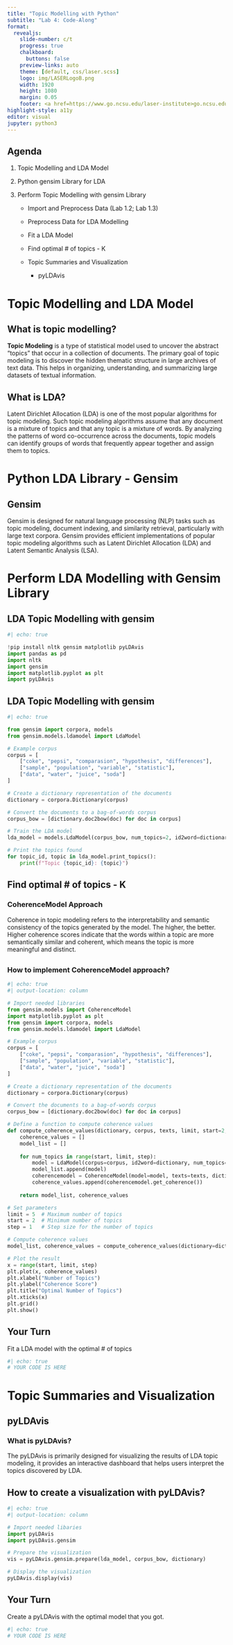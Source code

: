 ```yaml
---
title: "Topic Modelling with Python"
subtitle: "Lab 4: Code-Along"
format:
  revealjs: 
    slide-number: c/t
    progress: true
    chalkboard: 
      buttons: false
    preview-links: auto
    theme: [default, css/laser.scss]
    logo: img/LASERLogoB.png
    width: 1920
    height: 1080
    margin: 0.05
    footer: <a href=https://www.go.ncsu.edu/laser-institute>go.ncsu.edu/laser-institute
highlight-style: a11y
editor: visual
jupyter: python3
---
```


## Agenda

1.  Topic Modelling and LDA Model

2.  Python gensim Library for LDA

3.  Perform Topic Modelling with gensim Library

    -   Import and Preprocess Data (Lab 1.2; Lab 1.3)

    -   Preprocess Data for LDA Modelling 

    -   Fit a LDA Model

    -   Find optimal \# of topics - K

    -   Topic Summaries and Visualization

        -   pyLDAvis

# Topic Modelling and LDA Model

## What is topic modelling?

**Topic Modeling** is a type of statistical model used to uncover the abstract "topics" that occur in a collection of documents. The primary goal of topic modeling is to discover the hidden thematic structure in large archives of text data. This helps in organizing, understanding, and summarizing large datasets of textual information.

## What is LDA?

Latent Dirichlet Allocation (LDA) is one of the most popular algorithms for topic modeling. Such topic modeling algorithms assume that any document is a mixture of topics and that any topic is a mixture of words. By analyzing the patterns of word co-occurrence across the documents, topic models can identify groups of words that frequently appear together and assign them to topics.

# Python LDA Library - Gensim

## Gensim

Gensim is designed for natural language processing (NLP) tasks such as topic modeling, document indexing, and similarity retrieval, particularly with large text corpora. Gensim provides efficient implementations of popular topic modeling algorithms such as Latent Dirichlet Allocation (LDA) and Latent Semantic Analysis (LSA).

# Perform LDA Modelling with Gensim Library

## LDA Topic Modelling with gensim

```python
#| echo: true

!pip install nltk gensim matplotlib pyLDAvis
import pandas as pd
import nltk
import gensim
import matplotlib.pyplot as plt
import pyLDAvis
```

## LDA Topic Modelling with gensim

```python
#| echo: true

from gensim import corpora, models
from gensim.models.ldamodel import LdaModel

# Example corpus
corpus = [
    ["coke", "pepsi", "comparasion", "hypothesis", "differences"], 
    ["sample", "population", "variable", "statistic"], 
    ["data", "water", "juice", "soda"]
]

# Create a dictionary representation of the documents
dictionary = corpora.Dictionary(corpus)

# Convert the documents to a bag-of-words corpus 
corpus_bow = [dictionary.doc2bow(doc) for doc in corpus]

# Train the LDA model
lda_model = models.LdaModel(corpus_bow, num_topics=2, id2word=dictionary, passes=10)

# Print the topics found
for topic_id, topic in lda_model.print_topics():
    print(f"Topic {topic_id}: {topic}")
```

## Find optimal \# of topics - K

### CoherenceModel Approach

Coherence in topic modeling refers to the interpretability and semantic consistency of the topics generated by the model. The higher, the better. Higher coherence scores indicate that the words within a topic are more semantically similar and coherent, which means the topic is more meaningful and distinct.

## 

### How to implement CoherenceModel approach?

```python
#| echo: true
#| output-location: column

# Import needed libraries
from gensim.models import CoherenceModel
import matplotlib.pyplot as plt
from gensim import corpora, models
from gensim.models.ldamodel import LdaModel

# Example corpus
corpus = [
    ["coke", "pepsi", "comparasion", "hypothesis", "differences"], 
    ["sample", "population", "variable", "statistic"], 
    ["data", "water", "juice", "soda"]
]

# Create a dictionary representation of the documents
dictionary = corpora.Dictionary(corpus)

# Convert the documents to a bag-of-words corpus 
corpus_bow = [dictionary.doc2bow(doc) for doc in corpus]

# Define a function to compute coherence values
def compute_coherence_values(dictionary, corpus, texts, limit, start=2, step=1):
    coherence_values = []
    model_list = []
    
    for num_topics in range(start, limit, step):
        model = LdaModel(corpus=corpus, id2word=dictionary, num_topics=num_topics)
        model_list.append(model)
        coherencemodel = CoherenceModel(model=model, texts=texts, dictionary=dictionary, coherence='c_v', processes=1)
        coherence_values.append(coherencemodel.get_coherence())
        
    return model_list, coherence_values

# Set parameters
limit = 5  # Maximum number of topics
start = 2  # Minimum number of topics
step = 1   # Step size for the number of topics

# Compute coherence values
model_list, coherence_values = compute_coherence_values(dictionary=dictionary, corpus=corpus_bow, texts=corpus, start=start, limit=limit, step=step)

# Plot the result
x = range(start, limit, step)
plt.plot(x, coherence_values)
plt.xlabel("Number of Topics")
plt.ylabel("Coherence Score")
plt.title("Optimal Number of Topics")
plt.xticks(x)
plt.grid()
plt.show()
```

## Your Turn

Fit a LDA model with the optimal \# of topics

```python
#| echo: true
# YOUR CODE IS HERE

```

# Topic Summaries and Visualization

## pyLDAvis

### What is pyLDAvis?

The pyLDAvis is primarily designed for visualizing the results of LDA topic modeling, it provides an interactive dashboard that helps users interpret the topics discovered by LDA.

## How to create a visualization with pyLDAvis?

```python
#| echo: true
#| output-location: column

# Import needed libaries
import pyLDAvis
import pyLDAvis.gensim

# Prepare the visualization
vis = pyLDAvis.gensim.prepare(lda_model, corpus_bow, dictionary)

# Display the visualization
pyLDAvis.display(vis)
```

## Your Turn

Create a pyLDAvis with the optimal model that you got.

```python
#| echo: true
# YOUR CODE IS HERE

```

\
\
